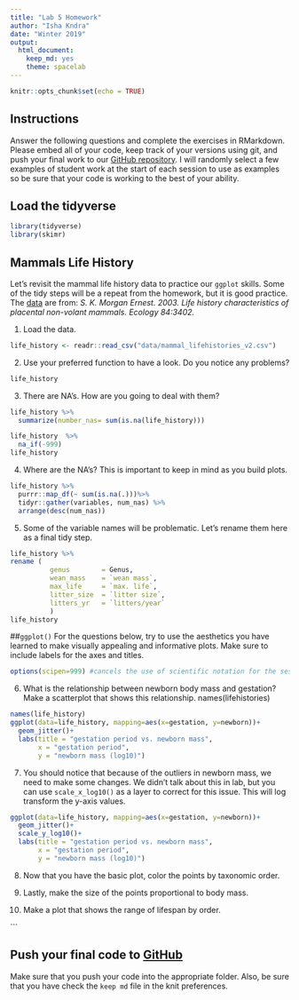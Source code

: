 ```yaml
---
title: "Lab 5 Homework"
author: "Isha Kndra"
date: "Winter 2019"
output:
  html_document:
    keep_md: yes
    theme: spacelab
---
```


```r
knitr::opts_chunk$set(echo = TRUE)
```

## Instructions
Answer the following questions and complete the exercises in RMarkdown. Please embed all of your code, keep track of your versions using git, and push your final work to our [GitHub repository](https://github.com/FRS417-DataScienceBiologists). I will randomly select a few examples of student work at the start of each session to use as examples so be sure that your code is working to the best of your ability.

## Load the tidyverse
```r
library(tidyverse)
library(skimr)
```

## Mammals Life History
Let's revisit the mammal life history data to practice our `ggplot` skills. Some of the tidy steps will be a repeat from the homework, but it is good practice. The [data](http://esapubs.org/archive/ecol/E084/093/) are from: *S. K. Morgan Ernest. 2003. Life history characteristics of placental non-volant mammals. Ecology 84:3402.*

1. Load the data.

```r
life_history <- readr::read_csv("data/mammal_lifehistories_v2.csv")
```


2. Use your preferred function to have a look. Do you notice any problems?
```r
life_history
```


3. There are NA's. How are you going to deal with them?
```r
life_history %>% 
  summarize(number_nas= sum(is.na(life_history)))
```
```r
life_history  %>%
  na_if(-999)
life_history
```


4. Where are the NA's? This is important to keep in mind as you build plots.

```r
life_history %>%
  purrr::map_df(~ sum(is.na(.)))%>% 
  tidyr::gather(variables, num_nas) %>% 
  arrange(desc(num_nas))
```


5. Some of the variable names will be problematic. Let's rename them here as a final tidy step.

```r
life_history %>% 
rename (
          genus        = Genus,
          wean_mass    = `wean mass`,
          max_life     = `max. life`,
          litter_size  = `litter size`,
          litters_yr   = `litters/year`
          )
life_history
```


##`ggplot()`
For the questions below, try to use the aesthetics you have learned to make visually appealing and informative plots. Make sure to include labels for the axes and titles.
```r
options(scipen=999) #cancels the use of scientific notation for the session
```

6. What is the relationship between newborn body mass and gestation? Make a scatterplot that shows this relationship. 
names(lifehistories)
```r
names(life_history)
ggplot(data=life_history, mapping=aes(x=gestation, y=newborn))+
  geom_jitter()+
  labs(title = "gestation period vs. newborn mass",
       x = "gestation period",
       y = "newborn mass (log10)")
```


7. You should notice that because of the outliers in newborn mass, we need to make some changes. We didn't talk about this in lab, but you can use `scale_x_log10()` as a layer to correct for this issue. This will log transform the y-axis values.

```r
ggplot(data=life_history, mapping=aes(x=gestation, y=newborn))+
  geom_jitter()+
  scale_y_log10()+
  labs(title = "gestation period vs. newborn mass",
       x = "gestation period",
       y = "newborn mass (log10)")
```



8. Now that you have the basic plot, color the points by taxonomic order.



9. Lastly, make the size of the points proportional to body mass.




10. Make a plot that shows the range of lifespan by order.


```


## Push your final code to [GitHub](https://github.com/FRS417-DataScienceBiologists)
Make sure that you push your code into the appropriate folder. Also, be sure that you have check the `keep md` file in the knit preferences.